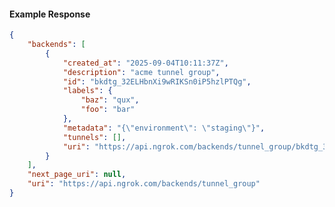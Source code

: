 #### Example Response

```json
{
	"backends": [
		{
			"created_at": "2025-09-04T10:11:37Z",
			"description": "acme tunnel group",
			"id": "bkdtg_32ELHbnXi9wRIKSn0iP5hzlPTQg",
			"labels": {
				"baz": "qux",
				"foo": "bar"
			},
			"metadata": "{\"environment\": \"staging\"}",
			"tunnels": [],
			"uri": "https://api.ngrok.com/backends/tunnel_group/bkdtg_32ELHbnXi9wRIKSn0iP5hzlPTQg"
		}
	],
	"next_page_uri": null,
	"uri": "https://api.ngrok.com/backends/tunnel_group"
}
```
